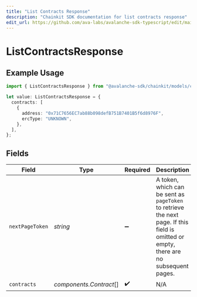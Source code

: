 ```yaml
---
title: "List Contracts Response"
description: "Chainkit SDK documentation for list contracts response"
edit_url: https://github.com/ava-labs/avalanche-sdk-typescript/edit/main/chainkit/docs/models/components/listcontractsresponse.md
---
```


# ListContractsResponse

## Example Usage

```typescript
import { ListContractsResponse } from "@avalanche-sdk/chainkit/models/components";

let value: ListContractsResponse = {
  contracts: [
    {
      address: "0x71C7656EC7ab88b098defB751B7401B5f6d8976F",
      ercType: "UNKNOWN",
    },
  ],
};
```

## Fields

| Field                                                                                                                                  | Type                                                                                                                                   | Required                                                                                                                               | Description                                                                                                                            |
| -------------------------------------------------------------------------------------------------------------------------------------- | -------------------------------------------------------------------------------------------------------------------------------------- | -------------------------------------------------------------------------------------------------------------------------------------- | -------------------------------------------------------------------------------------------------------------------------------------- |
| `nextPageToken`                                                                                                                        | *string*                                                                                                                               | :heavy_minus_sign:                                                                                                                     | A token, which can be sent as `pageToken` to retrieve the next page. If this field is omitted or empty, there are no subsequent pages. |
| `contracts`                                                                                                                            | *components.Contract*[]                                                                                                                | :heavy_check_mark:                                                                                                                     | N/A                                                                                                                                    |